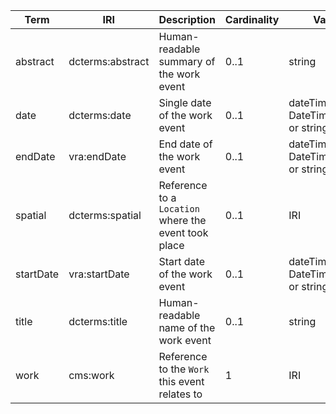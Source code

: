 | Term      | IRI              | Description                                          | Cardinality | Value type                               | Example values              |
|-----------|------------------|------------------------------------------------------|-------------|------------------------------------------|-----------------------------|
| abstract  | dcterms:abstract | Human-readable summary of the work event             | 0..1        | string                                   | My work was created ...     |
| date      | dcterms:date     | Single date of the work event                        | 0..1        | dateTime, DateTimeDescription, or string | 2023-03-08T18:23:16+00:00   |
| endDate   | vra:endDate      | End date of the work event                           | 0..1        | dateTime, DateTimeDescription, or string | 2023-03-08T18:23:16+00:00   |
| spatial   | dcterms:spatial  | Reference to a `Location` where the event took place | 0..1        | IRI                                      | http://example.com/Location |
| startDate | vra:startDate    | Start date of the work event                         | 0..1        | dateTime, DateTimeDescription, or string | 2023-03-08T18:23:16+00:00   |
| title     | dcterms:title    | Human-readable name of the work event                | 0..1        | string                                   | My work creation            |
| work      | cms:work         | Reference to the `Work` this event relates to        | 1           | IRI                                      | http://example.com/Work     |
